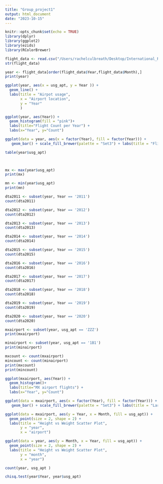 ```yaml
---
title: "Group_project1"
output: html_document
date: "2023-10-15"
---
```


```r
knitr::opts_chunk$set(echo = TRUE)
library(dplyr) 
library(ggplot2)
library(ezids)
library(RColorBrewer)
```

```r
flight_data <- read.csv("/Users/rachelculbreath/Desktop/International_Report_Departures_Project_1.csv")
str(flight_data)

```

```r
year <- flight_data[order(flight_data$Year,flight_data$Month),]
print(year)
```
                 
```r
ggplot(year, aes(x = usg_apt, y = Year )) +
  geom_line() +
  labs(title = "Airpot usage",
       x = "Airport location",
       y = "Year"
       )
```

```r
ggplot(year, aes(Year)) + 
  geom_histogram(fill = "pink")+
  labs(title="Flight Count per Year") +
  labs(x="Year", y="Count")

```
```r

ggplot(data = year, aes(x = factor(Year), fill = factor(Year))) +
   geom_bar() + scale_fill_brewer(palette = "Set3") + labs(title = "Flight Count per Year", x = "Year", y = "Count")

```

```r

table(year$usg_apt)

  

```


```r
mx <- max(year$usg_apt)
print(mx)

mn <- min(year$usg_apt)
print(mn)
```

```r
dta2011 <- subset(year, Year == '2011')
count(dta2011)

dta2012 <- subset(year, Year == '2012')
count(dta2012)

dta2013 <- subset(year, Year == '2013')
count(dta2013)

dta2014 <- subset(year, Year == '2014')
count(dta2014)

dta2015 <- subset(year, Year == '2015')
count(dta2015)

dta2016 <- subset(year, Year == '2016')
count(dta2016)

dta2017 <- subset(year, Year == '2017')
count(dta2017)

dta2018 <- subset(year, Year == '2018')
count(dta2018)

dta2019 <- subset(year, Year == '2019')
count(dta2019)

dta2020 <- subset(year, Year == '2020')
count(dta2020)
```


```r
mxairport <- subset(year, usg_apt == 'ZZZ')
print(mxairport)

minairport <- subset(year, usg_apt == '1B1')
print(minairport)

mxcount <- count(mxairport)
mincount <- count(minairport)
print(mxcount)
print(mincount)
```
```r

ggplot(mxairport, aes(Year)) + 
  geom_histogram()+
  labs(title="MX airport flights") +
  labs(x="Year", y="Count")

```
```r

ggplot(data = mxairport, aes(x = factor(Year), fill = factor(Year))) +
   geom_bar() + scale_fill_brewer(palette = "Set3") + labs(title = "Largest airport departure Count per Year", x = "Year", y = "Count")

```



```r
ggplot(data = mxairport, aes(y = Year, x = Month, fill = usg_apt)) +
  geom_point(size = 2, shape = 2) + 
  labs(title = "Height vs Weight Scatter Plot",
       y = "year",
       x = "airport")

```

```r
ggplot(data = year, aes(y = Month, x = Year, fill = usg_apt)) +
  geom_point(size = 2, shape = 2) + 
  labs(title = "Height vs Weight Scatter Plot",
       y = "month",
       x = "year")

```

```r
count(year, usg_apt )


```

```r
chisq.test(year$Year, year$usg_apt)

```
